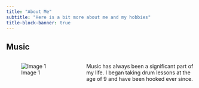 ```yaml
---
title: "About Me"
subtitle: "Here is a bit more about me and my hobbies"
title-block-banner: true
---
```


## Music


::: {.columns}
::: {.column width="40%"}
![Image 1](images/IMG_0195.jpg)
:::
::: {.column width="60%"}
Music has always been a significant part of my life. I began taking drum lessons at the age of 9 and have been hooked ever since.
:::
:::






